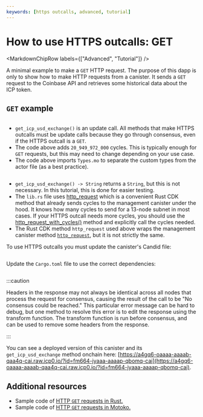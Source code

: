 ```yaml
---
keywords: [https outcalls, advanced, tutorial]
---
```




# How to use HTTPS outcalls: GET

<MarkdownChipRow labels={["Advanced", "Tutorial"]} />

A minimal example to make a `GET` HTTP request. The purpose of this dapp is only to show how to make HTTP requests from a canister. It sends a `GET` request to the Coinbase API and retrieves some historical data about the ICP token.

## `GET` example

<AdornedTabs groupId="languages">
<TabItem value="motoko" label="Motoko" default>

```motoko no-repl file=../../../../references/samples/motoko/send_http_get/src/send_http_get_backend/main.mo
```

- `get_icp_usd_exchange()` is an update call. All methods that make HTTPS outcalls must be update calls because they go through consensus, even if the HTTPS outcall is a `GET`.
- The code above adds `20_949_972_000` cycles. This is typically enough for `GET` requests, but this may need to change depending on your use case.
- The code above imports `Types.mo` to separate the custom types from the actor file (as a best practice).

</TabItem>
<TabItem value="rust" label="Rust">

```rust file=../../../../references/samples/rust/send_http_get/src/send_http_get_backend/src/lib.rs
```

- `get_icp_usd_exchange() -> String` returns a `String`, but this is not necessary. In this tutorial, this is done for easier testing.
- The `lib.rs` file uses [http_request](https://docs.rs/ic-cdk/latest/ic_cdk/api/management_canister/http_request/fn.http_request.html) which is a convenient Rust CDK method that already sends cycles to the management canister under the hood. It knows how many cycles to send for a 13-node subnet in most cases. If your HTTPS outcall needs more cycles, you should use the [http_request_with_cycles()](https://docs.rs/ic-cdk/latest/ic_cdk/api/management_canister/http_request/fn.http_request_with_cycles.html) method and explicitly call the cycles needed.
- The Rust CDK method `http_request` used above wraps the management canister method [`http_request`](/docs/current/references/ic-interface-spec#ic-http_request), but it is not strictly the same.

To use HTTPS outcalls you must update the canister's Candid file:

```candid file=../../../../references/samples/rust/send_http_get/src/send_http_get_backend/send_http_get_backend.did
```

Update the `Cargo.toml` file to use the correct dependencies:

```toml file=../../../../references/samples/rust/send_http_get/src/send_http_get_backend/Cargo.toml
```

</TabItem>
</AdornedTabs>

:::caution

Headers in the response may not always be identical across all nodes that process the request for consensus, causing the result of the call to be "No consensus could be reached." This particular error message can be hard to debug, but one method to resolve this error is to edit the response using the transform function. The transform function is run before consensus, and can be used to remove some headers from the response.

:::


You can see a deployed version of this canister and its `get_icp_usd_exchange` method onchain here: [https://a4gq6-oaaaa-aaaab-qaa4q-cai.raw.icp0.io/?id=fm664-jyaaa-aaaap-qbomq-cai](https://a4gq6-oaaaa-aaaab-qaa4q-cai.raw.icp0.io/?id=fm664-jyaaa-aaaap-qbomq-cai).


## Additional resources

- Sample code of [HTTP `GET` requests in Rust.](https://github.com/dfinity/examples/tree/master/rust/send_http_get)
- Sample code of [HTTP `GET` requests in Motoko.](https://github.com/dfinity/examples/tree/master/motoko/send_http_get)
